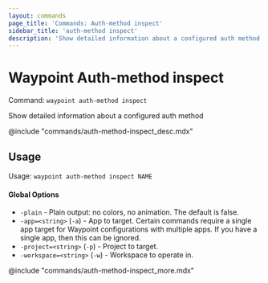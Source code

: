 ```yaml
---
layout: commands
page_title: 'Commands: Auth-method inspect'
sidebar_title: 'auth-method inspect'
description: 'Show detailed information about a configured auth method'
---
```


# Waypoint Auth-method inspect

Command: `waypoint auth-method inspect`

Show detailed information about a configured auth method

@include "commands/auth-method-inspect_desc.mdx"

## Usage

Usage: `waypoint auth-method inspect NAME`

#### Global Options

- `-plain` - Plain output: no colors, no animation. The default is false.
- `-app=<string>` (`-a`) - App to target. Certain commands require a single app target for Waypoint configurations with multiple apps. If you have a single app, then this can be ignored.
- `-project=<string>` (`-p`) - Project to target.
- `-workspace=<string>` (`-w`) - Workspace to operate in.

@include "commands/auth-method-inspect_more.mdx"
